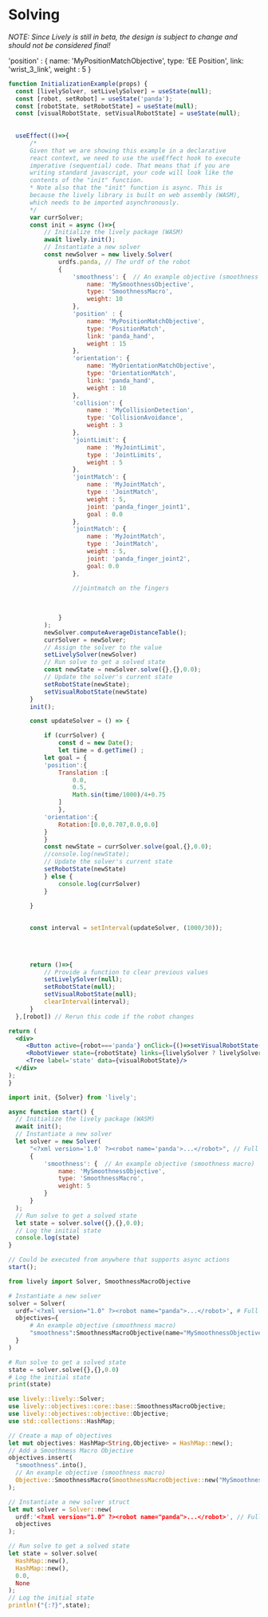 

# Solving

_NOTE: Since Lively is still in beta, the design is subject to change and should not be considered final!_

'position' : {
                        name: 'MyPositionMatchObjective',
                        type: 'EE Position',
                        link: 'wrist_3_link', 
                        weight : 5
                    }


<Tabs>
  <TabItem value="jsx" label="Live">

  ```jsx live
function InitializationExample(props) {
    const [livelySolver, setLivelySolver] = useState(null);
    const [robot, setRobot] = useState('panda');
    const [robotState, setRobotState] = useState(null);
    const [visualRobotState, setVisualRobotState] = useState(null);
   
    
    useEffect(()=>{
        /* 
        Given that we are showing this example in a declarative
        react context, we need to use the useEffect hook to execute
        imperative (sequential) code. That means that if you are
        writing standard javascript, your code will look like the
        contents of the "init" function.
        * Note also that the "init" function is async. This is
        because the lively library is built on web assembly (WASM),
        which needs to be imported asynchronously.
        */
        var currSolver;
        const init = async ()=>{
            // Initialize the lively package (WASM)
            await lively.init();
            // Instantiate a new solver
            const newSolver = new lively.Solver(
                urdfs.panda, // The urdf of the robot
                {
                    'smoothness': {  // An example objective (smoothness macro)
                        name: 'MySmoothnessObjective',
                        type: 'SmoothnessMacro',
                        weight: 10
                    }, 
                    'position' : {
                        name: 'MyPositionMatchObjective',
                        type: 'PositionMatch',
                        link: 'panda_hand', 
                        weight : 15
                    },
                    'orientation': {
                        name: 'MyOrientationMatchObjective',
                        type: 'OrientationMatch',
                        link: 'panda_hand',
                        weight : 10
                    },
                    'collision': {
                        name : 'MyCollisionDetection',
                        type: 'CollisionAvoidance',
                        weight : 3
                    },
                    'jointLimit': {
                        name : 'MyJointLimit',
                        type : 'JointLimits',
                        weight : 5
                    },
                    'jointMatch': {
                        name : 'MyJointMatch',
                        type : 'JointMatch',
                        weight : 5,
                        joint: 'panda_finger_joint1',
                        goal : 0.0
                    },
                    'jointMatch': {
                        name : 'MyJointMatch',
                        type : 'JointMatch',
                        weight : 5,
                        joint: 'panda_finger_joint2',
                        goal: 0.0
                    },

                    //jointmatch on the fingers
                    
                   
                    
                }
            );
            newSolver.computeAverageDistanceTable();
            currSolver = newSolver;
            // Assign the solver to the value
            setLivelySolver(newSolver)
            // Run solve to get a solved state
            const newState = newSolver.solve({},{},0.0);
            // Update the solver's current state
            setRobotState(newState);
            setVisualRobotState(newState)
        }
        init();

        const updateSolver = () => {

            if (currSolver) {
                const d = new Date();
                let time = d.getTime() ;
            let goal = {
            'position':{
                Translation :[
                    0.0,
                    0.5,
                    Math.sin(time/1000)/4+0.75
                ]
                },
            'orientation':{
                Rotation:[0.0,0.707,0.0,0.0]
            }
            }
            const newState = currSolver.solve(goal,{},0.0);
            //console.log(newState);
            // Update the solver's current state
            setRobotState(newState)
            } else {
                console.log(currSolver)
            }
        
        }
        

        const interval = setInterval(updateSolver, (1000/30));
        
        

        
        return ()=>{
            // Provide a function to clear previous values
            setLivelySolver(null);
            setRobotState(null);
            setVisualRobotState(null);
            clearInterval(interval);
        }
    },[robot]) // Rerun this code if the robot changes

  return (
    <div>
       <Button active={robot==='panda'} onClick={()=>setVisualRobotState(robotState)}>Update State</Button>
       <RobotViewer state={robotState} links={livelySolver ? livelySolver.links : []}/>
       <Tree label='state' data={visualRobotState}/>
    </div>
  );
}
  ```

  </TabItem>

  <TabItem value="js" label="Javascript">

  ```js
import init, {Solver} from 'lively';

async function start() {
    // Initialize the lively package (WASM)
    await init();
    // Instantiate a new solver
    let solver = new Solver(
        "<?xml version='1.0' ?><robot name='panda'>...</robot>", // Full urdf as a string
        {
            'smoothness': {  // An example objective (smoothness macro)
                name: 'MySmoothnessObjective',
                type: 'SmoothnessMacro',
                weight: 5
            }
        }
    );
    // Run solve to get a solved state
    let state = solver.solve({},{},0.0);
    // Log the initial state
    console.log(state)
}

// Could be executed from anywhere that supports async actions
start();

  ```

  </TabItem>

  <TabItem value="py" label="Python">

  ```py
from lively import Solver, SmoothnessMacroObjective

# Instantiate a new solver
solver = Solver(
    urdf='<?xml version="1.0" ?><robot name="panda">...</robot>', # Full urdf as a string
    objectives={
        # An example objective (smoothness macro)
        "smoothness":SmoothnessMacroObjective(name="MySmoothnessObjective",weight=5)
    }
)

# Run solve to get a solved state
state = solver.solve({},{},0.0)
# Log the initial state
print(state)
  ```

  </TabItem>

  <TabItem value="rs" label="Rust">

  ```rust
use lively::lively::Solver;
use lively::objectives::core::base::SmoothnessMacroObjective;
use lively::objectives::objective::Objective;
use std::collections::HashMap;

// Create a map of objectives
let mut objectives: HashMap<String,Objective> = HashMap::new();
// Add a Smoothness Macro Objective
objectives.insert(
    "smoothness".into(),
    // An example objective (smoothness macro)
    Objective::SmoothnessMacro(SmoothnessMacroObjective::new("MySmoothnessObjective",5.0))
);

// Instantiate a new solver struct
let mut solver = Solver::new(
    urdf:'<?xml version="1.0" ?><robot name="panda">...</robot>', // Full urdf as a string
    objectives
);

// Run solve to get a solved state
let state = solver.solve(
    HashMap::new(), 
    HashMap::new(), 
    0.0, 
    None
);
// Log the initial state
println!("{:?}",state);
  ```

  </TabItem>

</Tabs> 





